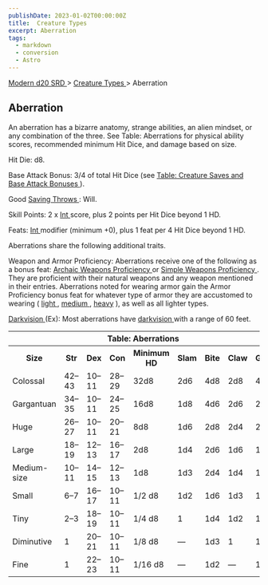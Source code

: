 ```yaml
---
publishDate: 2023-01-02T00:00:00Z
title:  Creature Types 
excerpt: Aberration
tags:
  - markdown
  - conversion
  - Astro
---
```


[ Modern d20 SRD ](/#modernD20) > [ Creature Types ](modern-d20-srd-creature-types-index) > Aberration

##  Aberration

An aberration has a bizarre anatomy, strange abilities, an alien mindset, or
any combination of the three. See Table: Aberrations for physical ability
scores, recommended minimum Hit Dice, and damage based on size.

Hit Die: d8.

Base Attack Bonus: 3/4 of total Hit Dice (see [ Table: Creature Saves and Base Attack Bonuses ](modern-d20-srd-creature-types-index) ).

Good [ Saving Throws ](modern-d20-srd-basics-saving-throws) : Will.

Skill Points: 2 x [ Int ](modern-d20-srd-basics-ability-scores) score, plus 2
points per Hit Dice beyond 1 HD.

Feats: [ Int ](modern-d20-srd-basics-ability-scores) modifier (minimum +0),
plus 1 feat per 4 Hit Dice beyond 1 HD.

Aberrations share the following additional traits.

Weapon and Armor Proficiency: Aberrations receive one of the following as a
bonus feat: [ Archaic Weapons Proficiency ](modern-d20-srd-feats-archaic-weapons-proficiency) or [ Simple Weapons Proficiency ](modern-d20-srd-feats-simple-weapons-proficiency) . They are proficient with their natural weapons
and any weapon mentioned in their entries. Aberrations noted for wearing armor
gain the Armor Proficiency bonus feat for whatever type of armor they are
accustomed to wearing ( [ light ](modern-d20-srd-feats-armor-proficiency-light) , [ medium ](modern-d20-srd-feats-armor-proficiency-medium) , [ heavy](modern-d20-srd-feats-armor-proficiency-heavy) ), as well as all lighter
types.

[ Darkvision ](modern-d20-srd-special-abilities-darkvision) (Ex): Most
aberrations have [ darkvision ](modern-d20-srd-special-abilities-darkvision)
with a range of 60 feet.


<table> <tr> <th colspan="9"> Table: Aberrations </th> </tr> <tr> <th> Size </th> <th> Str </th> <th> Dex </th> <th> Con </th> <th> Minimum HD </th> <th> Slam </th> <th> Bite </th> <th> Claw </th> <th> Gore </th> </tr> <tr> <td> Colossal </td> <td> 42–43 </td> <td> 10–11 </td> <td> 28–29 </td> <td> 32d8 </td> <td> 2d6 </td> <td> 4d8 </td> <td> 2d8 </td> <td> 4d6 </td> </tr> <tr class="shaded"> <td> Gargantuan </td> <td> 34–35 </td> <td> 10–11 </td> <td> 24–25 </td> <td> 16d8 </td> <td> 1d8 </td> <td> 4d6 </td> <td> 2d6 </td> <td> 2d8 </td> </tr> <tr> <td> Huge </td> <td> 26–27 </td> <td> 10–11 </td> <td> 20–21 </td> <td> 8d8 </td> <td> 1d6 </td> <td> 2d8 </td> <td> 2d4 </td> <td> 2d6 </td> </tr> <tr class="shaded"> <td> Large </td> <td> 18–19 </td> <td> 12–13 </td> <td> 16–17 </td> <td> 2d8 </td> <td> 1d4 </td> <td> 2d6 </td> <td> 1d6 </td> <td> 1d8 </td> </tr> <tr> <td> Medium-size </td> <td> 10–11 </td> <td> 14–15 </td> <td> 12–13 </td> <td> 1d8 </td> <td> 1d3 </td> <td> 2d4 </td> <td> 1d4 </td> <td> 1d6 </td> </tr> <tr class="shaded"> <td> Small </td> <td> 6–7 </td> <td> 16–17 </td> <td> 10–11 </td> <td> 1/2 d8 </td> <td> 1d2 </td> <td> 1d6 </td> <td> 1d3 </td> <td> 1d4 </td> </tr> <tr> <td> Tiny </td> <td> 2–3 </td> <td> 18–19 </td> <td> 10–11 </td> <td> 1/4 d8 </td> <td> 1 </td> <td> 1d4 </td> <td> 1d2 </td> <td> 1d3 </td> </tr> <tr class="shaded"> <td> Diminutive </td> <td> 1 </td> <td> 20–21 </td> <td> 10–11 </td> <td> 1/8 d8 </td> <td> — </td> <td> 1d3 </td> <td> 1 </td> <td> 1d2 </td> </tr> <tr> <td> Fine </td> <td> 1 </td> <td> 22–23 </td> <td> 10–11 </td> <td> 1/16 d8 </td> <td> — </td> <td> 1d2 </td> <td> — </td> <td> 1 </td> </tr> </table>


